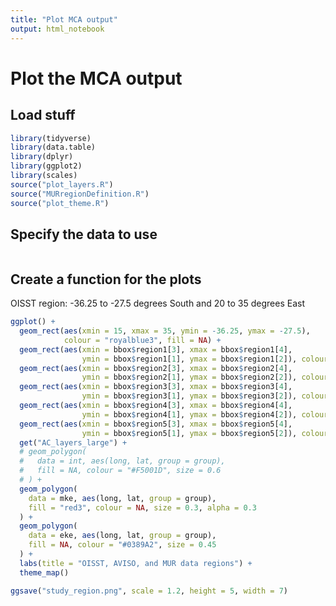 ```yaml
---
title: "Plot MCA output"
output: html_notebook
---
```


# Plot the MCA output

## Load stuff

```r
library(tidyverse)
library(data.table)
library(dplyr)
library(ggplot2)
library(scales)
source("plot_layers.R")
source("MURregionDefinition.R")
source("plot_theme.R")
```

## Specify the data to use

```r

```

## Create a function for the plots

OISST region: -36.25 to -27.5 degrees South and 20 to 35 degrees East

```r
ggplot() +
  geom_rect(aes(xmin = 15, xmax = 35, ymin = -36.25, ymax = -27.5),
            colour = "royalblue3", fill = NA) +
  geom_rect(aes(xmin = bbox$region1[3], xmax = bbox$region1[4],
                ymin = bbox$region1[1], ymax = bbox$region1[2]), colour = "royalblue1", fill = NA) +
  geom_rect(aes(xmin = bbox$region2[3], xmax = bbox$region2[4],
                ymin = bbox$region2[1], ymax = bbox$region2[2]), colour = "royalblue1", fill = NA) +
  geom_rect(aes(xmin = bbox$region3[3], xmax = bbox$region3[4],
                ymin = bbox$region3[1], ymax = bbox$region3[2]), colour = "royalblue1", fill = NA) +
  geom_rect(aes(xmin = bbox$region4[3], xmax = bbox$region4[4],
                ymin = bbox$region4[1], ymax = bbox$region4[2]), colour = "royalblue1", fill = NA) +
  geom_rect(aes(xmin = bbox$region5[3], xmax = bbox$region5[4],
                ymin = bbox$region5[1], ymax = bbox$region5[2]), colour = "royalblue1", fill = NA) +
  get("AC_layers_large") +
  # geom_polygon(
  #   data = int, aes(long, lat, group = group),
  #   fill = NA, colour = "#F5001D", size = 0.6
  # ) +
  geom_polygon(
    data = mke, aes(long, lat, group = group),
    fill = "red3", colour = NA, size = 0.3, alpha = 0.3
  ) +
  geom_polygon(
    data = eke, aes(long, lat, group = group),
    fill = NA, colour = "#0389A2", size = 0.45
  ) +
  labs(title = "OISST, AVISO, and MUR data regions") +
  theme_map()

ggsave("study_region.png", scale = 1.2, height = 5, width = 7)
```
